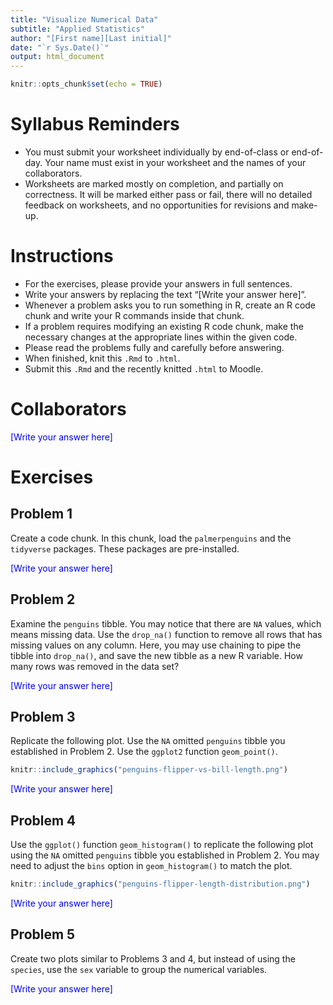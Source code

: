 ---
title: "Visualize Numerical Data"
subtitle: "Applied Statistics"
author: "[First name][Last initial]"
date: "`r Sys.Date()`"
output: html_document
---

```{r setup, include=FALSE}
knitr::opts_chunk$set(echo = TRUE)
```

# Syllabus Reminders

- You must submit your worksheet individually by end-of-class or end-of-day. Your name must exist in your worksheet and the names of your collaborators.
- Worksheets are marked mostly on completion, and partially on correctness. It will be marked either pass or fail, there will no detailed feedback on worksheets, and no opportunities for revisions and make-up.

# Instructions

- For the exercises, please provide your answers in full sentences.
- Write your answers by replacing the text "[Write your answer here]".
- Whenever a problem asks you to run something in R, create an R code chunk and write your R commands inside that chunk.
- If a problem requires modifying an existing R code chunk, make the necessary changes at the appropriate lines within the given code.
- Please read the problems fully and carefully before answering.
- When finished, knit this `.Rmd` to `.html`.
- Submit this `.Rmd` and the recently knitted `.html` to Moodle.

# Collaborators

::: {style="color: blue;"}
[Write your answer here]
:::

# Exercises

## Problem 1

Create a code chunk. In this chunk, load the `palmerpenguins` and the `tidyverse` packages. These packages are pre-installed.

::: {style="color: blue;"}
[Write your answer here]
:::

## Problem 2

Examine the `penguins` tibble. You may notice that there are `NA` values, which means missing data. Use the `drop_na()` function to remove all rows that has missing values on any column. Here, you may use chaining to pipe the tibble into `drop_na()`, and save the new tibble as a new R variable. How many rows was removed in the data set?

::: {style="color: blue;"}
[Write your answer here]
:::

## Problem 3

Replicate the following plot. Use the `NA` omitted `penguins` tibble you established in Problem 2. Use the `ggplot2` function `geom_point()`.

```{r penguins-flipper-vs-bill-length, echo=FALSE, fig.align='center', out.width = '70%'}
knitr::include_graphics("penguins-flipper-vs-bill-length.png")
```

::: {style="color: blue;"}
[Write your answer here]
:::

## Problem 4

Use the `ggplot()` function `geom_histogram()` to replicate the following plot using the `NA` omitted `penguins` tibble you established in Problem 2. You may need to adjust the `bins` option in `geom_histogram()` to match the plot.

```{r penguins-flipper-length-distribution, echo=FALSE, fig.align='center', out.width = '70%'}
knitr::include_graphics("penguins-flipper-length-distribution.png")
```

::: {style="color: blue;"}
[Write your answer here]
:::

## Problem 5

Create two plots similar to Problems 3 and 4, but instead of using the `species`, use the `sex` variable to group the numerical variables.

::: {style="color: blue;"}
[Write your answer here]
:::
